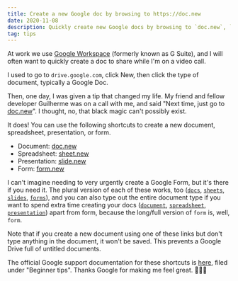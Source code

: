 ```yaml
---
title: Create a new Google doc by browsing to https://doc.new
date: 2020-11-08
description: Quickly create new Google docs by browsing to `doc.new`, `sheet.new`, `slide.new`.
tag: tips
---
```


At work we use [Google Workspace][1] (formerly known as G Suite), and I will often want to quickly create a doc to share while I'm on a video call.

I used to go to `drive.google.com`, click New, then click the type of document, typically a Google Doc.

Then, one day, I was given a tip that changed my life. My friend and fellow developer Guilherme was on a call with me, and said "Next time, just go to [doc.new][2]". I thought, no, that black magic can't possibly exist.

It does! You can use the following shortcuts to create a new document, spreadsheet, presentation, or form.

* Document: [doc.new][2]
* Spreadsheet: [sheet.new][3]
* Presentation: [slide.new][4]
* Form: [form.new][5]

I can't imagine needing to very urgently create a Google Form, but it's there if you need it. The plural version of each of these works, too ([`docs`][6], [`sheets`][7], [`slides`][8], [`forms`][9]), and you can also type out the entire document type if you want to spend extra time creating your docs ([`document`][10], [`spreadsheet`][11], [`presentation`][12]) apart from form, because the long/full version of `form` is, well, `form`.

Note that if you create a new document using one of these links but don't type anything in the document, it won't be saved. This prevents a Google Drive full of untitled documents.

The official Google support documentation for these shortcuts is [here][13], filed under "Beginner tips". Thanks Google for making me feel great. 🤦🏼‍♂️

[1]:	https://workspace.google.com/
[2]:	https://doc.new
[3]:	https://sheet.new
[4]:	https://slide.new
[5]:	https://form.new
[6]:	https://docs.new
[7]:	https://sheets.new
[8]:	https://slides.new
[9]:	https://forms.new
[10]:	https://document.new
[11]:	https://spreadsheet.new
[12]:	https://presentation.new
[13]:	https://support.google.com/a/users/answer/9308871?hl=en
